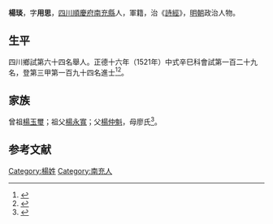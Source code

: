 {{明清人物信息框
| 姓名 = 楊琰
| 原名 =
| 圖片名稱= 
| 圖片大小 =
| 圖片說明 = 
| 最高職務 =
| 國家 = 大明 
| 爵位 =
| 籍貫 = [[四川|四川]][[順慶府|順慶府]][[南充縣|南充縣]]
| 族裔 = 
| 旗籍 = 
| 字號 = 
| 諡號 =
| 出生日期 = 五月十八日
| 出生地點 = 
| 逝世日期 = 卒年不詳 
| 逝世地點 =
| 墓葬 =
| 配偶 = 王氏
| 親屬 = 曾祖[[楊玉璽|楊玉璽]]，祖[[楊永寬|楊永寬]]，父[[楊仲魁|楊仲魁]]，母廖氏
| 出身 =
* 正德十六年辛巳科同進士出身
| 經歷 =
| 著作 = 
}}
'''楊琰'''{{BD|1494年||？年||}}，字'''用思'''，[[四川|四川]][[順慶府|順慶府]][[南充縣|南充縣]]人，軍籍，治《[[詩經|詩經]]》，[[明朝|明朝]]政治人物。

== 生平 ==
四川鄉試第六十四名舉人。正德十六年（1521年）中式辛巳科會試第一百二十九名，登第三甲第一百九十四名進士<ref>{{Cite book|title=《皇明贡举考》卷五|last=（明）[[张朝瑞|张朝瑞]]|first=|publisher=《续修四库全书》史部第828册|year=|isbn=|location=|pages=}}</ref><ref>{{Cite book|title=贡举志五种 上|last=鲁小俊，江俊伟著|first=|publisher=武汉：武汉大学出版社|year=2009|isbn=978-7-307-07043-1|location=|pages=}}</ref>。

== 家族 ==
曾祖[[楊玉璽|楊玉璽]]；祖父[[楊永寬|楊永寬]]；父[[楊仲魁|楊仲魁]]，母廖氏<ref>{{Cite book|title=天一阁藏明代科举录选刊 登科录 点校本|last=龚延明主编|first=|publisher=宁波出版社|year=2016|isbn=978-7-5526-2320-8|location=宁波|pages=|quote=《天一閣藏明代科舉錄選刊.登科錄》之《正德十六年辛巳科進士登科錄》}}</ref>。

==参考文献==
{{reflist}}

{{正德十六年辛巳科殿試金榜}}

{{Authority control}}

{{DEFAULTSORT:}}
[[Category:楊姓|Category:楊姓]]
[[Category:南充人|Category:南充人]]


{{明朝人物小作品}}